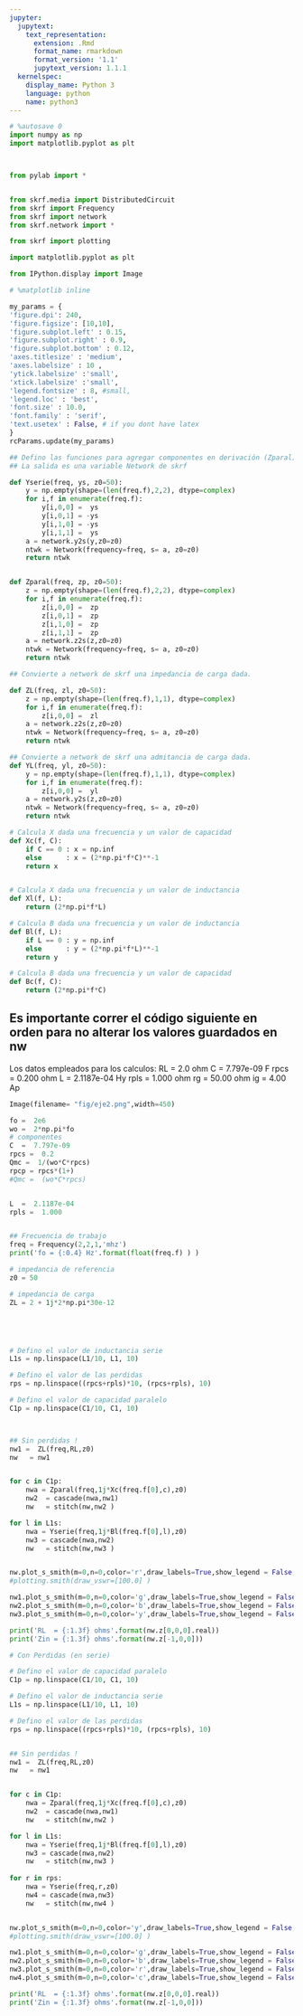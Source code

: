 ```yaml
---
jupyter:
  jupytext:
    text_representation:
      extension: .Rmd
      format_name: rmarkdown
      format_version: '1.1'
      jupytext_version: 1.1.1
  kernelspec:
    display_name: Python 3
    language: python
    name: python3
---
```


```python
# %autosave 0
import numpy as np
import matplotlib.pyplot as plt



from pylab import *


from skrf.media import DistributedCircuit
from skrf import Frequency
from skrf import network
from skrf.network import *

from skrf import plotting 

import matplotlib.pyplot as plt

from IPython.display import Image  

# %matplotlib inline

my_params = {
'figure.dpi': 240,
'figure.figsize': [10,10],
'figure.subplot.left' : 0.15,
'figure.subplot.right' : 0.9,
'figure.subplot.bottom' : 0.12,
'axes.titlesize' : 'medium',
'axes.labelsize' : 10 ,
'ytick.labelsize' :'small',
'xtick.labelsize' :'small',
'legend.fontsize' : 8, #small,
'legend.loc' : 'best',
'font.size' : 10.0,
'font.family' : 'serif',
'text.usetex' : False, # if you dont have latex
}
rcParams.update(my_params)
```

```python
## Defino las funciones para agregar componentes en derivación (Zparal) y en serie (Yserie). 
## La salida es una variable Network de skrf

def Yserie(freq, ys, z0=50):
    y = np.empty(shape=(len(freq.f),2,2), dtype=complex)
    for i,f in enumerate(freq.f):
        y[i,0,0] =  ys
        y[i,0,1] = -ys
        y[i,1,0] = -ys
        y[i,1,1] =  ys
    a = network.y2s(y,z0=z0)
    ntwk = Network(frequency=freq, s= a, z0=z0)
    return ntwk


def Zparal(freq, zp, z0=50):
    z = np.empty(shape=(len(freq.f),2,2), dtype=complex)
    for i,f in enumerate(freq.f):
        z[i,0,0] =  zp
        z[i,0,1] =  zp
        z[i,1,0] =  zp
        z[i,1,1] =  zp
    a = network.z2s(z,z0=z0)
    ntwk = Network(frequency=freq, s= a, z0=z0)
    return ntwk

## Convierte a network de skrf una impedancia de carga dada. 

def ZL(freq, zl, z0=50):
    z = np.empty(shape=(len(freq.f),1,1), dtype=complex)
    for i,f in enumerate(freq.f):
        z[i,0,0] =  zl
    a = network.z2s(z,z0=z0)
    ntwk = Network(frequency=freq, s= a, z0=z0)
    return ntwk

## Convierte a network de skrf una admitancia de carga dada.
def YL(freq, yl, z0=50):
    y = np.empty(shape=(len(freq.f),1,1), dtype=complex)
    for i,f in enumerate(freq.f):
        z[i,0,0] =  yl
    a = network.y2s(z,z0=z0)
    ntwk = Network(frequency=freq, s= a, z0=z0)
    return ntwk

# Calcula X dada una frecuencia y un valor de capacidad
def Xc(f, C):
    if C == 0 : x = np.inf
    else      : x = (2*np.pi*f*C)**-1 
    return x


# Calcula X dada una frecuencia y un valor de inductancia
def Xl(f, L):
    return (2*np.pi*f*L) 

# Calcula B dada una frecuencia y un valor de inductancia
def Bl(f, L):
    if L == 0 : y = np.inf
    else      : y = (2*np.pi*f*L)**-1 
    return y 

# Calcula B dada una frecuencia y un valor de capacidad
def Bc(f, C):
    return (2*np.pi*f*C) 
```

## Es importante correr el código siguiente en orden para no alterar los valores guardados en nw

 Los datos empleados para los calculos:
RL  =  2.0 ohm
C =  7.797e-09 F
rpcs  =  0.200 ohm
L  =  2.1187e-04 Hy
rpls  =  1.000 ohm
rg  =  50.00 ohm
ig  =  4.00 Ap



```python
Image(filename= "fig/eje2.png",width=450)
```

```python
fo =  2e6
wo =  2*np.pi*fo
# componentes
C  =  7.797e-09 
rpcs =  0.2 
Qmc =  1/(wo*C*rpcs)
rpcp = rpcs*(1+)
#Qmc =  (wo*C*rpcs)


L  =  2.1187e-04 
rpls =  1.000


## Frecuencia de trabajo
freq = Frequency(2,2,1,'mhz')
print('fo = {:0.4} Hz'.format(float(freq.f) ) )

# impedancia de referencia
z0 = 50

# impedancia de carga
ZL = 2 + 1j*2*np.pi*30e-12






```

```python
# Defino el valor de inductancia serie
L1s = np.linspace(L1/10, L1, 10)

# Defino el valor de las perdidas
rps = np.linspace((rpcs+rpls)*10, (rpcs+rpls), 10)

# Defino el valor de capacidad paralelo
C1p = np.linspace(C1/10, C1, 10)



## Sin perdidas !
nw1 =  ZL(freq,RL,z0)
nw   = nw1 


for c in C1p:
    nwa = Zparal(freq,1j*Xc(freq.f[0],c),z0)
    nw2  = cascade(nwa,nw1)
    nw   = stitch(nw,nw2 )    

for l in L1s:
    nwa = Yserie(freq,1j*Bl(freq.f[0],l),z0)
    nw3 = cascade(nwa,nw2)
    nw   = stitch(nw,nw3 )


nw.plot_s_smith(m=0,n=0,color='r',draw_labels=True,show_legend = False, chart_type='yz')
#plotting.smith(draw_vswr=[100.0] )

nw1.plot_s_smith(m=0,n=0,color='g',draw_labels=True,show_legend = False, chart_type='yz',marker='o')
nw2.plot_s_smith(m=0,n=0,color='b',draw_labels=True,show_legend = False, chart_type='yz',marker='o') 
nw3.plot_s_smith(m=0,n=0,color='y',draw_labels=True,show_legend = False, chart_type='yz',marker='o')

print('RL  = {:1.3f} ohms'.format(nw.z[0,0,0].real))
print('Zin = {:1.3f} ohms'.format(nw.z[-1,0,0]))
```

```python
# Con Perdidas (en serie)

# Defino el valor de capacidad paralelo
C1p = np.linspace(C1/10, C1, 10)

# Defino el valor de inductancia serie
L1s = np.linspace(L1/10, L1, 10)

# Defino el valor de las perdidas
rps = np.linspace((rpcs+rpls)*10, (rpcs+rpls), 10)


## Sin perdidas !
nw1 =  ZL(freq,RL,z0)
nw   = nw1 


for c in C1p:
    nwa = Zparal(freq,1j*Xc(freq.f[0],c),z0)
    nw2  = cascade(nwa,nw1)
    nw   = stitch(nw,nw2 )    

for l in L1s:
    nwa = Yserie(freq,1j*Bl(freq.f[0],l),z0)
    nw3 = cascade(nwa,nw2)
    nw   = stitch(nw,nw3 )
    
for r in rps:
    nwa = Yserie(freq,r,z0)
    nw4 = cascade(nwa,nw3)
    nw   = stitch(nw,nw4 )     


nw.plot_s_smith(m=0,n=0,color='y',draw_labels=True,show_legend = False, chart_type='yz')
#plotting.smith(draw_vswr=[100.0] )

nw1.plot_s_smith(m=0,n=0,color='g',draw_labels=True,show_legend = False, chart_type='yz',marker='o')
nw2.plot_s_smith(m=0,n=0,color='b',draw_labels=True,show_legend = False, chart_type='yz',marker='o') 
nw3.plot_s_smith(m=0,n=0,color='r',draw_labels=True,show_legend = False, chart_type='yz',marker='o')
nw4.plot_s_smith(m=0,n=0,color='c',draw_labels=True,show_legend = False, chart_type='yz',marker='o')

print('RL  = {:1.3f} ohms'.format(nw.z[0,0,0].real))
print('Zin = {:1.3f} ohms'.format(nw.z[-1,0,0]))
```

```python

```

```python

```
